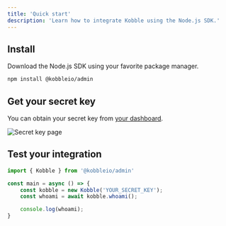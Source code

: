 ```yaml
---
title: 'Quick start'
description: 'Learn how to integrate Kobble using the Node.js SDK.'
---
```


## Install

Download the Node.js SDK using your favorite package manager.

```bash
npm install @kobbleio/admin
```

## Get your secret key

You can obtain your secret key from [your dashboard](https://app.kobble.io/p/project/admin-sdk).

![Secret key page](/images/sdk-secret-page.png)

## Test your integration

```typescript
import { Kobble } from '@kobbleio/admin'

const main = async () => {
    const kobble = new Kobble('YOUR_SECRET_KEY');
    const whoami = await kobble.whoami();

    console.log(whoami);
}
```
